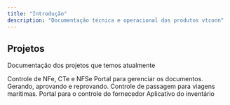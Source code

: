 ```yaml
---
title: "Introdução"
description: "Documentação técnica e operacional dos produtos vtconn"
---
```


## Projetos

Documentação dos projetos que temos atualmente

<Columns cols={2}>
  <Card
    title="VT XML"
    icon="pen-to-square"
    href="/vtxml/configuracao"
  >
    Controle de NFe, CTe e NFSe
  </Card>
  <Card
    title="Solicitação e aprovação de documentos"
    icon="palette"
    href="/controle-compras/introducao"
  >
    Portal para gerenciar os documentos. Gerando, aprovando e reprovando.
  </Card>
  <Card
    title="Navegar"
    icon="map"
    href="/navegar/configuracao"
  >
    Controle de passagem para viagens marítimas.
  </Card>
  <Card
    title="Portal do fornecedor"
    icon="terminal"
    href="/portal-fornecedor/configuracao"
  >
    Portal para o controle do fornecedor
  </Card>
  <Card
    title="inventario"
    icon="mobile"
    href="/inventario/estrutura-aplicacao"
  >
    Aplicativo do inventário
  </Card>
</Columns>
